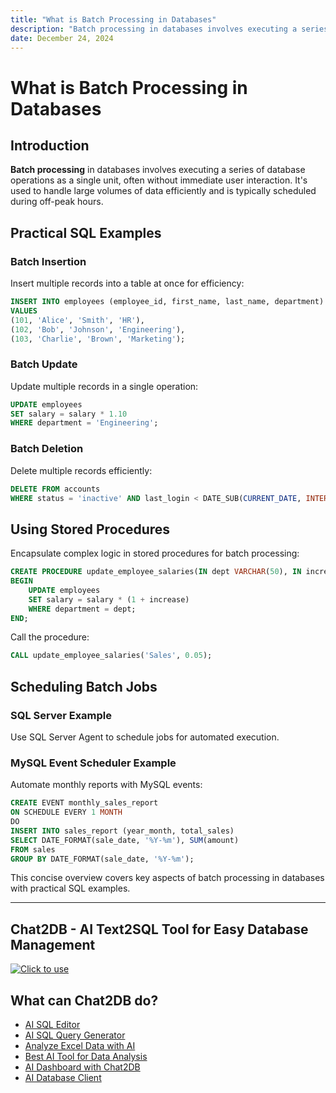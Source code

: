 ```yaml
---
title: "What is Batch Processing in Databases"
description: "Batch processing in databases involves executing a series of database operations as a single unit, often without immediate user interaction."
date: December 24, 2024
---
```


# What is Batch Processing in Databases

## Introduction

**Batch processing** in databases involves executing a series of database operations as a single unit, often without immediate user interaction. It's used to handle large volumes of data efficiently and is typically scheduled during off-peak hours.

## Practical SQL Examples

### Batch Insertion

Insert multiple records into a table at once for efficiency:

```SQL
INSERT INTO employees (employee_id, first_name, last_name, department)
VALUES 
(101, 'Alice', 'Smith', 'HR'),
(102, 'Bob', 'Johnson', 'Engineering'),
(103, 'Charlie', 'Brown', 'Marketing');
```

### Batch Update

Update multiple records in a single operation:

```SQL
UPDATE employees
SET salary = salary * 1.10
WHERE department = 'Engineering';
```

### Batch Deletion

Delete multiple records efficiently:

```SQL
DELETE FROM accounts
WHERE status = 'inactive' AND last_login < DATE_SUB(CURRENT_DATE, INTERVAL 1 YEAR);
```

## Using Stored Procedures

Encapsulate complex logic in stored procedures for batch processing:

```SQL
CREATE PROCEDURE update_employee_salaries(IN dept VARCHAR(50), IN increase DECIMAL(5,2))
BEGIN
    UPDATE employees
    SET salary = salary * (1 + increase)
    WHERE department = dept;
END;
```

Call the procedure:

```SQL
CALL update_employee_salaries('Sales', 0.05);
```

## Scheduling Batch Jobs

### SQL Server Example

Use SQL Server Agent to schedule jobs for automated execution.

### MySQL Event Scheduler Example

Automate monthly reports with MySQL events:

```SQL
CREATE EVENT monthly_sales_report
ON SCHEDULE EVERY 1 MONTH
DO
INSERT INTO sales_report (year_month, total_sales)
SELECT DATE_FORMAT(sale_date, '%Y-%m'), SUM(amount)
FROM sales
GROUP BY DATE_FORMAT(sale_date, '%Y-%m');
```

This concise overview covers key aspects of batch processing in databases with practical SQL examples.

---

## Chat2DB - AI Text2SQL Tool for Easy Database Management

[![Click to use](/image/blog/chat2db.png)](https://app.chat2db.ai/)

## What can Chat2DB do?

- [AI SQL Editor](https://chat2db.ai/feature/AI%20SQL%20Editor)
- [AI SQL Query Generator](https://chat2db.ai/feature/AI%20SQL%20Query%20Generator)
- [Analyze Excel Data with AI](https://chat2db.ai/feature/Analyze%20Excel%20Data%20with%20AI)
- [Best AI Tool for Data Analysis](https://chat2db.ai/feature/Best%20AI%20Tool%20for%20Data%20Analysis)
- [AI Dashboard with Chat2DB](https://chat2db.ai/feature/AI%20Dashboard%20with%20Chat2DB)
- [AI Database Client](https://chat2db.ai/feature/AI%20Database%20Client)
